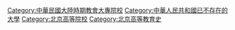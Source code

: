 {{Catmore|燕京大學}}

[[Category:中華民國大陸時期教會大專院校‎|Category:中華民國大陸時期教會大專院校‎]]
[[Category:中華人民共和國已不存在的大學|Category:中華人民共和國已不存在的大學]]
[[Category:北京高等院校|Category:北京高等院校]]
[[Category:北京高等教育史|Category:北京高等教育史]]
